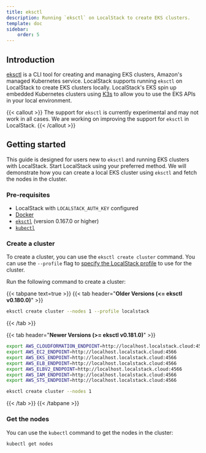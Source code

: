 ```yaml
---
title: eksctl
description: Running `eksctl` on LocalStack to create EKS clusters.
template: doc
sidebar:
    order: 5
---
```


## Introduction

[eksctl](https://eksctl.io/) is a CLI tool for creating and managing EKS clusters, Amazon's managed Kubernetes service.
LocalStack supports running `eksctl` on LocalStack to create EKS clusters locally.
LocalStack's EKS spin up embedded Kubernetes clusters using [K3s](https://github.com/k3s-io/k3s) to allow you to use the EKS APIs in your local environment.

{{< callout >}}
The support for `eksctl` is currently experimental and may not work in all cases.
We are working on improving the support for `eksctl` in LocalStack.
{{< /callout >}}

## Getting started

This guide is designed for users new to `eksctl` and running EKS clusters with LocalStack.
Start LocalStack using your preferred method.
We will demonstrate how you can create a local EKS cluster using `eksctl` and fetch the nodes in the cluster.

### Pre-requisites

- LocalStack with `LOCALSTACK_AUTH_KEY` configured
- [Docker](https://www.docker.com/)
- [`eksctl`](https://eksctl.io/) (version 0.167.0 or higher)
- [`kubectl`](https://kubernetes.io/docs/tasks/tools/#kubectl)

### Create a cluster

To create a cluster, you can use the `eksctl create cluster` command.
You can use the `--profile` flag to [specify the LocalStack profile](https://docs.localstack.cloud/user-guide/integrations/aws-cli/#configuring-a-custom-profile) to use for the cluster.

Run the following command to create a cluster:

{{< tabpane text=true >}}
{{< tab header="**Older Versions (<= eksctl v0.180.0)**" >}}
```bash
eksctl create cluster --nodes 1 --profile localstack
```
{{< /tab >}}

{{< tab header="**Newer Versions (>= eksctl v0.181.0)**" >}}
```bash
export AWS_CLOUDFORMATION_ENDPOINT=http://localhost.localstack.cloud:4566
export AWS_EC2_ENDPOINT=http://localhost.localstack.cloud:4566
export AWS_EKS_ENDPOINT=http://localhost.localstack.cloud:4566
export AWS_ELB_ENDPOINT=http://localhost.localstack.cloud:4566
export AWS_ELBV2_ENDPOINT=http://localhost.localstack.cloud:4566
export AWS_IAM_ENDPOINT=http://localhost.localstack.cloud:4566
export AWS_STS_ENDPOINT=http://localhost.localstack.cloud:4566

eksctl create cluster --nodes 1
```
{{< /tab >}}
{{< /tabpane >}}

### Get the nodes

You can use the `kubectl` command to get the nodes in the cluster:

```bash
kubectl get nodes
```

